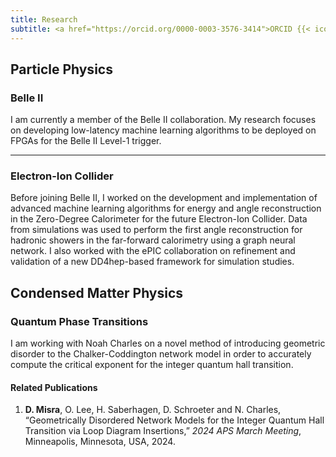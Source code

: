 ```yaml
---
title: Research
subtitle: <a href="https://orcid.org/0000-0003-3576-3414">ORCID {{< iconify academicons orcid >}}</a>
---
```

## Particle Physics
### Belle II

I am currently a member of the Belle II collaboration. My research focuses on developing low-latency machine learning algorithms to be deployed on FPGAs for the Belle II Level-1 trigger. 

___

### Electron-Ion Collider

Before joining Belle II, I worked on the development and implementation of advanced machine learning algorithms for energy and angle reconstruction in the Zero-Degree Calorimeter for the future Electron-Ion Collider. Data from simulations was used to perform the first angle reconstruction for hadronic showers in the far-forward calorimetry using a graph neural network. I also worked with the ePIC collaboration on refinement and validation of a new DD4hep-based framework for simulation studies.

## Condensed Matter Physics
### Quantum Phase Transitions

I am working with Noah Charles on a novel method of introducing geometric disorder to the Chalker-Coddington network model in order to accurately compute the critical exponent for the integer quantum hall transition. 

#### Related Publications
1. __D. Misra__, O. Lee, H. Saberhagen, D. Schroeter and N. Charles, "Geometrically Disordered Network Models for the Integer Quantum Hall Transition via Loop Diagram Insertions," _2024 APS March Meeting_, Minneapolis, Minnesota, USA, 2024.